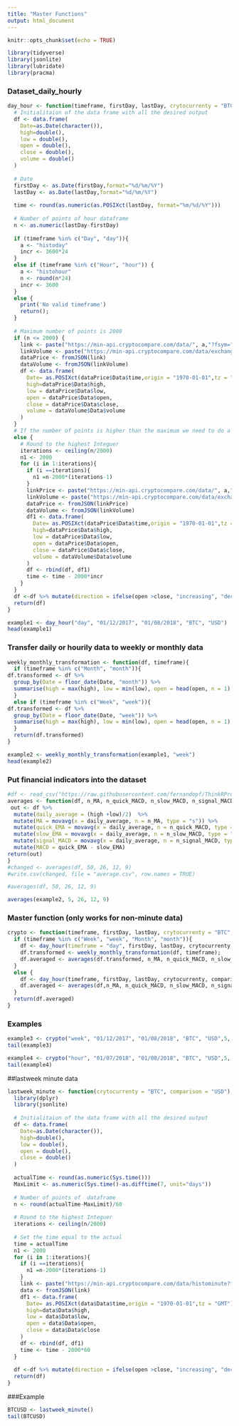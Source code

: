 ```yaml
---
title: "Master Functions"
output: html_document
---
```


```r
knitr::opts_chunk$set(echo = TRUE)

library(tidyverse)
library(jsonlite)
library(lubridate)
library(pracma)
```

### Dataset_daily_hourly

```r
day_hour <- function(timeframe, firstDay, lastDay, crytocurrenty = "BTC", comparison = "USD") {
  # Initialitaion of the data frame with all the desired output
  df <- data.frame(
    Date=as.Date(character()),
    high=double(),
    low = double(),
    open = double(),
    close = double(),
    volume = double()
  )
  
  # Date
  firstDay <- as.Date(firstDay,format="%d/%m/%Y") 
  lastDay <- as.Date(lastDay,format="%d/%m/%Y")
  
  time <- round(as.numeric(as.POSIXct(lastDay, format="%m/%d/%Y")))
  
  # Number of points of hour dataframe
  n <- as.numeric(lastDay-firstDay)
  
  if (timeframe %in% c("Day", "day")){
    a <- "histoday"
    incr <- 3600*24
  } 
  else if (timeframe %in% c("Hour", "hour")) {
    a <- "histohour"
    n <- round(n*24)
    incr <- 3600
  } 
  else {
    print('No valid timeframe')
    return();
  }
  
  # Maximum number of points is 2000
  if (n <= 2000) {
    link <- paste("https://min-api.cryptocompare.com/data/", a,"?fsym=",crytocurrenty, "&tsym=", comparison,"&limit=", n, "&aggregate=1&toTs=",time, "&extraParams=ThinkR", sep = "")
    linkVolume <- paste("https://min-api.cryptocompare.com/data/exchange/", a,"?tsym=",crytocurrenty,"&limit=", n, "&toTs=",time, "&extraParams=ThinkR", sep = "")
    dataPrice <- fromJSON(link)
    dataVolume <- fromJSON(linkVolume)
    df <- data.frame(
      Date= as.POSIXct(dataPrice$Data$time,origin = "1970-01-01",tz = "GMT"),
      high=dataPrice$Data$high,
      low = dataPrice$Data$low,
      open = dataPrice$Data$open,
      close = dataPrice$Data$close,
      volume = dataVolume$Data$volume
    )
  }
  # If the number of points is higher than the maximum we need to do a for loop
  else {
    # Round to the highest Integuer
    iterations <- ceiling(n/2000)
    n1 <- 2000
    for (i in 1:iterations){
      if (i ==iterations){
        n1 =n-2000*(iterations-1) 
      }
      linkPrice <- paste("https://min-api.cryptocompare.com/data/", a,"?fsym=",crytocurrenty, "&tsym=", comparison,"&limit=", n1, "&aggregate=1&toTs=",time, "&extraParams=ThinkR", sep = "")
      linkVolume <- paste("https://min-api.cryptocompare.com/data/exchange/", a,"?tsym=",crytocurrenty,"&limit=", n1, "&toTs=",time, "&extraParams=ThinkR", sep = "")
      dataPrice <- fromJSON(linkPrice)
      dataVolume <- fromJSON(linkVolume)
      df1 <- data.frame(
        Date= as.POSIXct(dataPrice$Data$time,origin = "1970-01-01",tz = "GMT"),
        high=dataPrice$Data$high,
        low = dataPrice$Data$low,
        open = dataPrice$Data$open,
        close = dataPrice$Data$close,
        volume = dataVolume$Data$volume
      )
      df <- rbind(df, df1)
      time <- time - 2000*incr
    }
  }
  df <-df %>% mutate(direction = ifelse(open >close, "increasing", "decreasing")) %>% arrange(Date)
  return(df)
}
```

```r
example1 <- day_hour("day", "01/12/2017", "01/08/2018", "BTC", "USD")
head(example1)
```

### Transfer daily or hourily data to weekly or monthly data

```r
weekly_monthly_transformation <- function(df, timeframe){
  if (timeframe %in% c("Month", "month")){
df.transformed <- df %>% 
  group_by(Date = floor_date(Date, "month")) %>% 
  summarise(high = max(high), low = min(low), open = head(open, n = 1), close = tail(close, n = 1), volume = sum(volume))
  }
  else if (timeframe %in% c("Week", "week")){
df.transformed <- df %>% 
  group_by(Date = floor_date(Date, "week")) %>% 
  summarise(high = max(high), low = min(low), open = head(open, n = 1), close = tail(close, n = 1), volume = sum(volume))
  }
  return(df.transformed)
}
```

```r
example2 <- weekly_monthly_transformation(example1, "week")
head(example2)
```

### Put financial indicators into the dataset
```r
#df <- read_csv("https://raw.githubusercontent.com/fernandopf/ThinkRProject/fernando/cryto.csv")
averages <- function(df, n_MA, n_quick_MACD, n_slow_MACD, n_signal_MACD){
 out <- df %>% 
  mutate(daily_average = (high +low)/2)  %>% 
  mutate(MA = movavg(x = daily_average, n = n_MA, type = "s")) %>% 
  mutate(quick_EMA = movavg(x = daily_average, n = n_quick_MACD, type = "e")) %>% 
  mutate(slow_EMA = movavg(x = daily_average, n = n_slow_MACD, type = "e")) %>% 
  mutate(signal_MACD = movavg(x = daily_average, n = n_signal_MACD, type = "e")) %>% 
  mutate(MACD = quick_EMA - slow_EMA)
return(out)
}
#changed <- averages(df, 50, 26, 12, 9)
#write.csv(changed, file = "average.csv", row.names = TRUE)

#averages(df, 50, 26, 12, 9)
```

```r
averages(example2, 5, 26, 12, 9)
```

### Master function (only works for non-minute data)
```r
crypto <- function(timeframe, firstDay, lastDay, crytocurrenty = "BTC", comparison = "USD", n_MA, n_quick_MACD, n_slow_MACD, n_signal_MACD){
  if (timeframe %in% c("Week", "week", "Month", "month")){
    df <- day_hour(timeframe = "day", firstDay, lastDay, crytocurrenty, comparison); 
    df.transformed <- weekly_monthly_transformation(df, timeframe);
    df.averaged <- averages(df.transformed, n_MA, n_quick_MACD, n_slow_MACD, n_signal_MACD)
  }
  else {
    df <- day_hour(timeframe, firstDay, lastDay, crytocurrenty, comparison);
    df.averaged <- averages(df,n_MA, n_quick_MACD, n_slow_MACD, n_signal_MACD)
  }
  return(df.averaged)
}
```


### Examples
```r
example3 <- crypto("week", "01/12/2017", "01/08/2018", "BTC", "USD",5, 26, 12, 9)
tail(example3)
```

```r
example4 <- crypto("hour", "01/07/2018", "01/08/2018", "BTC", "USD",5, 26, 12, 9)
tail(example4)
```

##lastweek minute data
```r
lastweek_minute <- function(crytocurrenty = "BTC", comparison = "USD") {
  library(dplyr)
  library(jsonlite)
  
  # Initialitaion of the data frame with all the desired output
  df <- data.frame(
    Date=as.Date(character()),
    high=double(),
    low = double(),
    open = double(),
    close = double()
  )
  
  actualTime <- round(as.numeric(Sys.time()))
  MaxLimit <- as.numeric(Sys.time()-as.difftime(7, unit="days"))
  
  # Number of points of  dataframe
  n <- round(actualTime-MaxLimit)/60
  
  # Round to the highest Integuer
  iterations <- ceiling(n/2000)
  
  # Set the time equal to the actual
  time = actualTime
  n1 <- 2000
  for (i in 1:iterations){
    if (i ==iterations){
      n1 =n-2000*(iterations-1) 
    }
    link <- paste("https://min-api.cryptocompare.com/data/histominute?fsym=",crytocurrenty, "&tsym=", comparison,"&limit=", n1, "&aggregate=1&toTs=",time, "&extraParams=your_app_name", sep = "")
    data <- fromJSON(link)
    df1 <- data.frame(
      Date= as.POSIXct(data$Data$time,origin = "1970-01-01",tz = "GMT"),
      high=data$Data$high,
      low = data$Data$low,
      open = data$Data$open,
      close = data$Data$close
    )
    df <- rbind(df, df1)
    time <- time - 2000*60
  }
  
  df <-df %>% mutate(direction = ifelse(open >close, "increasing", "decreasing")) %>% arrange(Date)
  return(df)
}
```

###Example

```r
BTCUSD <- lastweek_minute()
tail(BTCUSD)
```